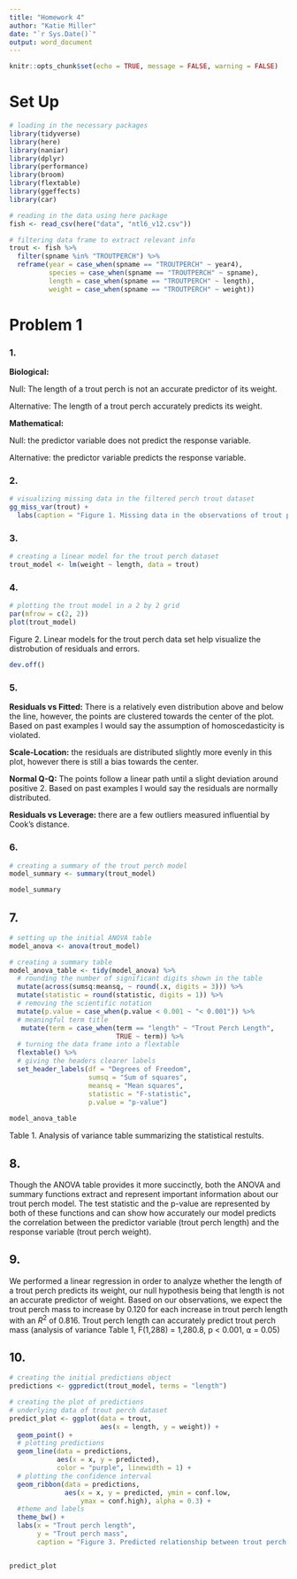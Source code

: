 ```yaml
---
title: "Homework 4"
author: "Katie Miller"
date: "`r Sys.Date()`"
output: word_document
---
```


```r
knitr::opts_chunk$set(echo = TRUE, message = FALSE, warning = FALSE)
```

# Set Up

```r
# loading in the necessary packages
library(tidyverse)
library(here)
library(naniar)
library(dplyr)
library(performance)
library(broom)
library(flextable)
library(ggeffects)
library(car)
```

```r
# reading in the data using here package
fish <- read_csv(here("data", "ntl6_v12.csv"))
```

```r
# filtering data frame to extract relevant info
trout <- fish %>% 
  filter(spname %in% "TROUTPERCH") %>% 
  reframe(year = case_when(spname == "TROUTPERCH" ~ year4),
          species = case_when(spname == "TROUTPERCH" ~ spname),
          length = case_when(spname == "TROUTPERCH" ~ length),
          weight = case_when(spname == "TROUTPERCH" ~ weight)) 

```

# Problem 1

### 1.

**Biological:**

Null: The length of a trout perch is not an accurate predictor of its weight.

Alternative: The length of a trout perch accurately predicts its weight.

**Mathematical:**

Null: the predictor variable does not predict the response variable.

Alternative: the predictor variable predicts the response variable.

### 2.
```r
# visualizing missing data in the filtered perch trout dataset
gg_miss_var(trout) + 
  labs(caption = "Figure 1. Missing data in the observations of trout perch. There are 199 missing\nmeasurements for trout perch weight, about 40% of the 489 total observations.\nThis missingness in our response variable lowers the sample size of our dataset.")
```

### 3.
```r
# creating a linear model for the trout perch dataset 
trout_model <- lm(weight ~ length, data = trout)
```

### 4.

```r
# plotting the trout model in a 2 by 2 grid
par(mfrow = c(2, 2))
plot(trout_model) 
```

Figure 2. Linear models for the trout perch data set help visualize the distrobution of residuals and errors.


```r
dev.off()
```

### 5. 

**Residuals vs Fitted:** There is a relatively even distribution above and below the line, however, the points are clustered towards the center of the plot. Based on past examples I would say the assumption of homoscedasticity is violated.

**Scale-Location:** the residuals are distributed slightly more evenly in this plot, however there is still a bias towards the center. 

**Normal Q-Q:** The points follow a linear path until a slight deviation around positive 2. Based on past examples I would say the residuals are normally distributed. 

**Residuals vs Leverage:** there are a few outliers measured influential by Cook's distance.

### 6.
```r
# creating a summary of the trout perch model
model_summary <- summary(trout_model)

model_summary
```

## 7.
```r
# setting up the initial ANOVA table
model_anova <- anova(trout_model)
```

```r
# creating a summary table
model_anova_table <- tidy(model_anova) %>% 
  # rounding the number of significant digits shown in the table
  mutate(across(sumsq:meansq, ~ round(.x, digits = 3))) %>% 
  mutate(statistic = round(statistic, digits = 1)) %>% 
  # removing the scientific notation
  mutate(p.value = case_when(p.value < 0.001 ~ "< 0.001")) %>% 
  # meaningful term title
   mutate(term = case_when(term == "length" ~ "Trout Perch Length", 
                           TRUE ~ term)) %>%
  # turning the data frame into a flextable
  flextable() %>% 
  # giving the headers clearer labels 
  set_header_labels(df = "Degrees of Freedom", 
                    sumsq = "Sum of squares",
                    meansq = "Mean squares",
                    statistic = "F-statistic",
                    p.value = "p-value")
  
model_anova_table
```
Table 1. Analysis of variance table summarizing the statistical restults. 

## 8.

Though the ANOVA table provides it more succinctly, both the ANOVA and summary functions extract and represent important information about our trout perch model. The test statistic and the p-value are represented by both of these functions and can show how accurately
our model predicts the correlation between the predictor variable (trout perch length) and the response variable (trout perch weight).

## 9.

We performed a linear regression in order to analyze whether the length of a trout perch predicts its weight, our null hypothesis being that length is not an accurate predictor of weight. Based on our observations, we expect the trout perch mass to increase by 0.120 for each increase in trout perch length with an $R^2$ of 0.816. Trout perch length can accurately predict trout perch mass (analysis of variance Table 1, F(1,288) = 1,280.8, p < 0.001, ⍺ = 0.05)

## 10.
```r
# creating the initial predictions object
predictions <- ggpredict(trout_model, terms = "length")
```

```r
# creating the plot of predictions
# underlying data of trout perch dataset
predict_plot <- ggplot(data = trout,
                       aes(x = length, y = weight)) +
  geom_point() +
  # plotting predictions
  geom_line(data = predictions, 
            aes(x = x, y = predicted), 
            color = "purple", linewidth = 1) +
  # plotting the confidence interval 
  geom_ribbon(data = predictions, 
              aes(x = x, y = predicted, ymin = conf.low, 
                  ymax = conf.high), alpha = 0.3) +
  #theme and labels
  theme_bw() +
  labs(x = "Trout perch length", 
       y = "Trout perch mass",
       caption = "Figure 3. Predicted relationship between trout perch length\nand trout perch weight.Points represent collected data and the\nline represents the predicted relationship with shaded confidence interval")


predict_plot
```


